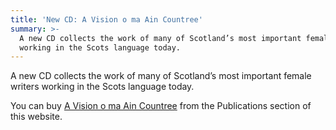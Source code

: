 ```yaml
---
title: 'New CD: A Vision o ma Ain Countree'
summary: >-
  A new CD collects the work of many of Scotland’s most important female writers
  working in the Scots language today.
---
```


A new CD collects the work of many of Scotland’s most important female writers
working in the Scots language today.

You can buy [A Vision o ma Ain Countree](/en-GB/furthsettins/scotsoun/820) from
the Publications section of this website.
